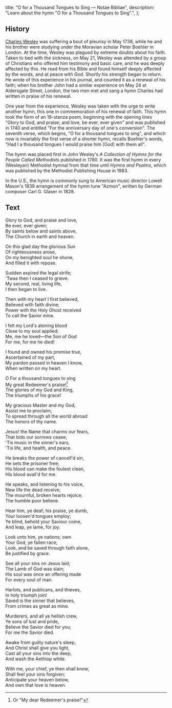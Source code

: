   title: "O for a Thousand Tongues to Sing — Notae Bibliae",
  description: "Learn about the hymn \"O for a Thousand Tongues to Sing\".",
};

<Initial text="O for a Thousand Tongues to Sing" />

## History

[Charles Wesley](/liturgy/music/composers/charles-wesley) was suffering a bout of pleurisy in May 1738, while he and his brother were studying under the Moravian scholar Peter Boehler in London. At the time, Wesley was plagued by extreme doubts about his faith. Taken to bed with the sickness, on May 21, Wesley was attended by a group of Christians who offered him testimony and basic care, and he was deeply affected by this. He read from his Bible and found himself deeply affected by the words, and at peace with God. Shortly his strength began to return. He wrote of this experience in his journal, and counted it as a renewal of his faith; when his brother John had a similar experience on May 24 at Aldersgate Street, London, the two men met and sang a hymn Charles had written in praise of his renewal.

One year from the experience, Wesley was taken with the urge to write another hymn, this one in commemoration of his renewal of faith. This hymn took the form of an 18-stanza poem, beginning with the opening lines "Glory to God, and praise; and love, be ever, ever given" and was published in 1740 and entitled "For the anniversary day of one's conversion". The seventh verse, which begins, "O for a thousand tongues to sing", and which now is invariably the first verse of a shorter hymn, recalls Boehler's words, "Had I a thousand tongues I would praise him [God] with them all".

The hymn was placed first in John Wesley's *A Collection of Hymns for the People Called Methodists* published in 1780. It was the first hymn in every (Wesleyan) Methodist hymnal from that time until *Hymns and Psalms*, which was published by the Methodist Publishing House in 1983.

In the U.S., the hymn is commonly sung to American music director Lowell Mason's 1839 arrangement of the hymn tune "Azmon", written by German composer Carl G. Glaser in 1828.

## Text

Glory to God, and praise and love,<br/>
Be ever, ever given;<br/>
By saints below and saints above,<br/>
The Church in earth and heaven.

On this glad day the glorious Sun<br/>
Of righteousness arose,<br/>
On my benighted soul he shone,<br/>
And filled it with repose.

Sudden expired the legal strife;<br/>
'Twas then I ceased to grieve.<br/>
My second, real, living life,<br/>
I then began to live.

Then with my heart I first believed,<br/>
Believed with faith divine;<br/>
Power with the Holy Ghost received<br/>
To call the Savior mine.

I felt my Lord's atoning blood<br/>
Close to my soul applied;<br/>
Me, me he loved—the Son of God<br/>
For me, for me he died!

I found and owned his promise true,<br/>
Ascertained of my part,<br/>
My pardon passed in heaven I know,<br/>
When written on my heart.

O For a thousand tongues to sing<br/>
My great Redeemer's praise![^1]<br/>
The glories of my God and King,<br/>
The triumphs of his grace!

My gracious Master and my God,<br/>
Assist me to proclaim,<br/>
To spread through all the world abroad<br/>
The honors of thy name.

Jesus! the Name that charms our fears,<br/>
That bids our sorrows cease;<br/>
'Tis music in the sinner's ears,<br/>
'Tis life, and health, and peace.

He breaks the power of cancell'd sin,<br/>
He sets the prisoner free;<br/>
His blood can make the foulest clean,<br/>
His blood avail'd for me.

He speaks, and listening to his voice,<br/>
New life the dead receive;<br/>
The mournful, broken hearts rejoice;<br/>
The humble poor believe.

Hear him, ye deaf; his praise, ye dumb,<br/>
Your loosen'd tongues employ;<br/>
Ye blind, behold your Saviour come,<br/>
And leap, ye lame, for joy.

Look unto him, ye nations; own<br/>
Your God, ye fallen race;<br/>
Look, and be saved through faith alone,<br/>
Be justified by grace.

See all your sins on Jesus laid;<br/>
The Lamb of God was slain;<br/>
His soul was once an offering made<br/>
For every soul of man.

Harlots, and publicans, and thieves,<br/>
In holy triumph join!<br/>
Saved is the sinner that believes,<br/>
From crimes as great as mine.

Murderers, and all ye hellish crew,<br/>
Ye sons of lust and pride,<br/>
Believe the Savior died for you;<br/>
For me the Savior died.

Awake from guilty nature's sleep,<br/>
And Christ shall give you light,<br/>
Cast all your sins into the deep,<br/>
And wash the Aethiop white.

With me, your chief, ye then shall know,<br/>
Shall feel your sins forgiven;<br/>
Anticipate your heaven below,<br/>
And own that love is heaven.

[^1]: Or "My dear Redeemer's praise!"
